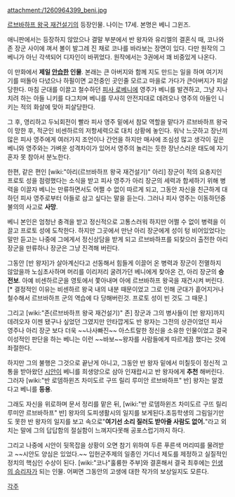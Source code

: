 attachment:/1260964399_beni.jpg

[[르브바하프 왕국 재건설기]]의 등장인물. 나이는 17세. 본명은 베니 그윈즈.

애니판에서는 등장하지 않았으나 결말 부분에서 반 왕자와 유리엘의 결혼식 때, 코나와 존 장군 사이에 껴서 볼이 발그레 진 채로 코나를 바라보는 장면이 있다. 다만 원작의 그 베니가 아닌 각색되어 디자인이 바뀌었다. 원작에서는 3권에서 꽤 비중있게 나온다.

이 만화에서 '''제일 [[안습]]한 인물'''. 본래는 큰 아버지와 함께 지도 만드는 일을 하며 여기저기를 떠돌아 다녔으나 하필이면 교전중인 곳인줄 모르고 마을로 가다가 큰아버지가 피살당한다. 마침 군대를 이끌고 철수하던 [[피사 로베니에]] 영주가 베니를 발견하고, 그냥 지나치려 하는 아들 니키를 다그치며 베니를 무사히 안전지대로 데려오나 영주의 아들인 니키는 적의 화살에 맞아 피살당한다.

그 후, 영리하고 두뇌회전이 빨라 피사 영주 밑에서 참모 역할을 맡다가 르브바하프 왕국이 망한 후, 적군인 비센하르의 저항세력으로 대치 상황에 놓인다. 워낙 느긋하고 장난끼 많은 피사 영주에게 여러가지 조언이나 간언을 하지만 매사에 조심성 많고 생각이 깊은 베니와 영주와는 가벼운 성격차이가 있어서 영주의 놀리는 듯한 장난스러운 태도에 자기 혼자 못 참아서 분노한다.

한편, 같은 편인 [wiki:"아리(르브바하프 왕국 재건설기)" 아리] 장군이 적의 요충지인 프로토 성을 점령했다는 소식을 받고 피사 영주가 아리 장군의 세력과 합세하기 위해 병력을 이끌자 베니는 만류하면서도 어쩔 수 없이 따르게 되고, 그동안 자신을 친근하게 대하던 피사 영주로부터 아들로 삼고 싶다는 말을 듣는다. 그러나 피사 영주는 이동하던중 불의의 사고로 '''사망'''.

베니 본인은 엄청난 충격을 받고 정신적으로 고통스러워 하지만 어쩔 수 없이 병력을 이끌고 프로토 성에 도착한다. 하지만 그곳에서 만난 아리 장군에게 성이 텅 비어있었다는 말만 듣고는 나중에 그에게서 정신상담을 받게 되고 르브바하프를 되찾으러 출전한 아리 장군을 만류하나 장군은 그냥 진격해 버린다.

그동안 [반 왕자]가 살아계신다고 선동해서 힘들게 이끌어 온 병력과 장군이 전멸하지 않았을까 노심초사하며 머리를 이리저리 굴려가던 베니에게 찾아온 건, 아리 장군의 '''승전보'''. 아예 비센하르군을 영토에서 쫓아내며 아에 르브바하프 왕국을 재건시켜 버린다.[* 결정적인 이유는 비센하르 왕국 내의 내분 때문이었고 그로 인해 군대가 흩어지거나 철수해서 르브바하프 군의 역습에 다 당해버린것. 프로토 성이 빈 것도 그 때문.]

그리고 [wiki:"존(르브바하프 왕국 재건설기)" 존] 장군과 그의 병사들이 [반 왕자]까지 데려오자 이젠 됐구나 싶었던 그였지만 안타깝게도 반 왕자는 그전의 상관이었던 피사 영주나 아리 장군 보다 더욱 ~~나사빠진~~ 아스트랄한 정신을 소유한 인물이었고 결국 이성적인 판단을 하는 베니는 이런 ~~바보~~왕자를 사람들에게 따르게끔 했다는 것에 좌절한다.

하지만 그의 불행은 그것으로 끝난게 아니고, 그동안 반 왕자 밑에서 미칠듯이 정신적 고통을 받아왔던 [[시안]]이 베니를 희생양으로 삼아 인재랍시고 반 왕자에게 '''추천''' 해버린다. 그러자 [wiki:"반 로뎀하윈즈 차미도르 구뜨 릴리 루미안 르브바하프" 반] 왕자는 알겠다고 베니를 '''등용'''.

그래도 자신을 위로하며 문서 정리를 맡은 뒤, [wiki:"반 로뎀하윈즈 차미도르 구뜨 릴리 루미안 르브바하프" 반] 왕자의 도피생활시의 일지를 보게된다.초등학생의 그림일기만도 못한 반 왕자의 일지를 보고 속으로"'''여기선 소리 질러도 받아줄 사람도 없어.'''"라고  외치는 말에 그의 답답함의 절실함이 느껴지다못해 공포스럽기까지 하다.

그리고 나중에 시안이 뒷목잡을 상황이 오면 참기 위하여 두른 푸른색 머리띠를 물려받고 ~~시안도 양심은 있었다.~~ 입헌군주제의 일종인 가디너 제도를 제정하고 실질적인 정치의 핵심인 수상이 된다. [wiki:"코나"훌륭한 주부]와 결혼해서 결국 최후에는 [[인생의 승리자]]가 되는 인물. 어쩌면 그동안의 고생에 대한 작가의 보상일지도 모른다.


[[각주]]
